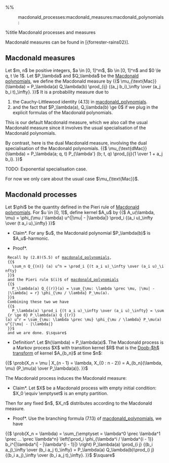 %%<!-- -*- mode: text; -*- -->
:macdonald_processes:macdonald_measures:macdonald_polynomials:

%title Macdonald processes and measures

Macdonald measures can be found in [{forrester-rains02}].

== Macdonald measures ==
Let $m, n$ be positive integers, $a \in [0, 1]^m$, $b \in [0, 1]^n$ and $0 \le q, t \le 1$. 
Let $P_\lambda$ and $Q_\lambda$ be the [[macdonald_polynomials|Macdonald polynomials]], we define the Macdonald measure by
{{$
\mu_{\text{Mac}} (\lambda) = P_\lambda(a) Q_\lambda(b) \prod_{ij} {(a_j b_i)_\infty \over (a_j b_i t)_\infty}.
}}$
It is a probability measure due to 
# the Cauchy-Littlewood identity (4.13) in [[macdonald_polynomials]].
# and the fact that $P_\lambda(a), Q_\lambda(b) \ge 0$ if we plug in the explicit formulas of the Macdonald polynomials.

This is our default Macdonald measure, which we also call the usual Macdonald measure since it involves the usual specialisation of the Macdonald polynomials.

By contrast, here is the dual Macdonald measure, involving the dual specialisation of the Macdonald polynomials.
{{$
\mu_{\text{dMac}}(\lambda) = P_\lambda(a; q, t) P_{\lambda'} (b; t, q) \prod_{ij}{1 \over 1 + a_j b_i}.
}}$

TODO: Exponential specialisation case.

For now we only care about the usual case $\mu_{\text{Mac}}$.

== Macdonald processes ==
Let $\phi$ be the quantity defined in the Pieri rule of [[macdonald_polynomials|Macdonald polynomials]]. For $u \in [0, 1]$, define kernel $A_u$ by
{{$
A_u(\lambda, \mu) = \phi_{\mu / \lambda} u^{|\mu| - |\lambda|} \prod_i {(a_i u)_\infty \over (t a_i u)_\infty}
}}$

*Claim*.  For any $u$, the Macdonald polynomial $P_\lambda(b)$ is $A_u$-harmonic.

*Proof*.
  Recall by (2.8)(5.5) of [[macdonald_polynomials]],
  {{$
    \sum_n Q_{(n)} (a) u^n = \prod_i {(t a_i u)_\infty \over (a_i u)_\infty}
  }}$
  and the Pieri rule $(i)$ of [[macdonald_polynomials]]
  {{$
    P_\lambda(a) Q_{(r)}(a) = \sum_{\mu: \lambda \prec \mu, |\mu| - |\lambda| = r} \phi_{\mu / \lambda} P_\mu(a).
  }}$
  Combining these two we have
  {{$
    P_\lambda(a) \prod_i {(t a_i u)_\infty \over (a_i u)_\infty} = \sum_{r \ge 0} P_\lambda(a) Q_{(r)}(a) u^r = \sum_{\mu: \lambda \prec \mu} \phi_{\mu / \lambda} P_\mu(a) u^{|\mu| - |\lambda|}
  }}$
  and we are done. $\square$

*Definition*. Let $h(\lambda) = P_\lambda(a)$. The Macdonald process is a Markov process $X$ with transition kernel $R$ that is the [[doob_transform|Doob-$h$ transform]] of kernel $A_{b_n}$ at time $n$:
{{$
\prob(X_n = \mu | X_{n - 1} = \lambda, X_{0 : n - 2}) = A_{b_n}(\lambda, \mu) {P_\mu(a) \over P_\lambda(a)}.
}}$

The Macdonald process induces the Macdonald measure:

*Claim*. Let $X$ be a Macdonald process with empty initial condition: $X_0 \equiv \emptyset$ is an empty partition.
Then for any fixed $n$, $X_n$ distributes according to the Macdonald measure.

*Proof*. Use the branching formula (7.13) of [[macdonald_polynomials]], we have
{{$
\prob(X_n = \lambda) = \sum_{\emptyset = \lambda^0 \prec \lambda^1 \prec ... \prec \lambda^n} \left(\prod_i \phi_{\lambda^i / \lambda^{i - 1}} b_i^{|\lambda^i| - |\lambda^{i - 1}|} \right) P_\lambda(a) \prod_{i j} {(b_i a_j)_\infty \over (b_i a_j t)_\infty} = P_\lambda(a) Q_\lambda(b)\prod_{i j} {(b_i a_j)_\infty \over (b_i a_j t)_\infty}.
}}$
$\square$
